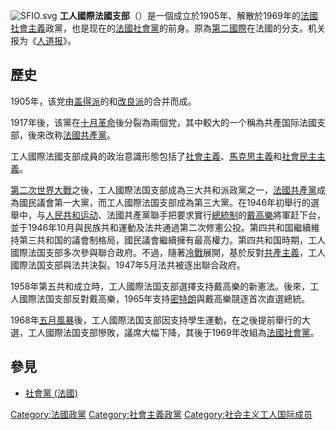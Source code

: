 {{Unreferenced|time=2021-10-12T06:54:15+00:00}}
[[File:SFIO.svg|thumb]]
'''工人國際法國支部'''（{{lang-fr|Section Française de l'Internationale Ouvrière，縮寫為SFIO}}）是一個成立於1905年、解散於1969年的[[法國|法國]][[社會主義|社會主義]]政黨，也是现在的[[法國社會黨|法國社會黨]]的前身。原為[[第二國際|第二國際]]在法國的分支。机关报为《[[人道报|人道报]]》。

== 歷史 ==
1905年，该党由[[茹尔·盖得|盖得派]]的{{le|法兰西社会党|Socialist Party of France (1902)}}和[[改良主义|改良派]]的{{le|法国社会党 (1902年)|French Socialist Party (1902)|法国社会党}}合并而成。

1917年後，该黨在[[十月革命|十月革命]]後分裂為兩個党，其中較大的一个稱為共產国际法國支部，後來改称[[法國共產黨|法國共產黨]]。

工人國際法國支部成員的政治意識形態包括了[[社會主義|社會主義]]、[[馬克思主義|馬克思主義]]和[[社會民主主義|社會民主主義]]。

[[第二次世界大戰|第二次世界大戰]]之後，工人國際法国支部成為三大共和派政黨之一，[[法國共產黨|法國共產黨]]成為國民議會第一大黨，而工人國際法国支部成為第三大黨。在1946年初舉行的選舉中，与[[人民共和运动|人民共和运动]]、法國共產黨聯手把要求實行[[總統制|總統制]]的[[戴高樂|戴高樂]]將軍赶下台，並于1946年10月與民族共和運動及法共通過第二次修憲公投。第四共和国繼續維持第三共和国的議會制格局，國民議會繼續擁有最高權力。第四共和国時期，工人國際法国支部多次參與聯合政府。不過，隨著[[冷戰|冷戰]]展開，基於反對[[共產主義|共產主義]]，工人國際法国支部與法共決裂。1947年5月法共被逐出聯合政府。

1958年第五共和成立時，工人國際法国支部選擇支持戴高樂的新憲法。後來，工人國際法国支部反對戴高樂，1965年支持[[密特朗|密特朗]]與戴高樂競逐首次直選總統。

1968年[[五月風暴|五月風暴]]後，工人國際法国支部因支持學生運動，在之後提前舉行的大選，工人國際法国支部慘敗，議席大幅下降，其後于1969年改組為[[法國社會黨|法國社會黨]]。

== 參見 ==
* [[社會黨_(法國)|社會黨 (法國)]]

[[Category:法國政黨|Category:法國政黨]]
[[Category:社會主義政黨|Category:社會主義政黨]]
[[Category:社会主义工人国际成员|Category:社会主义工人国际成员]]